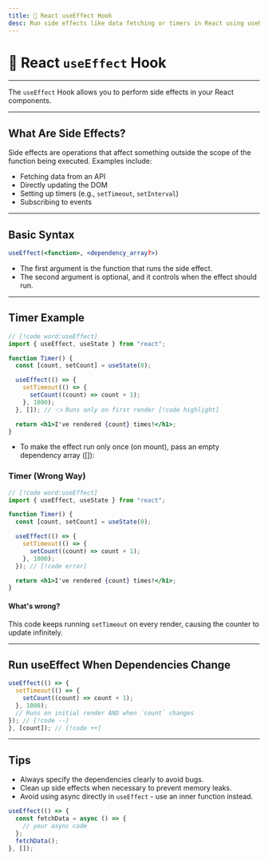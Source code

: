```yaml
---
title: 📘 React useEffect Hook
desc: Run side effects like data fetching or timers in React using useEffect.
---
```


# 📘 React `useEffect` Hook

---

The `useEffect` Hook allows you to perform side effects in your React components.

---

## What Are Side Effects?
Side effects are operations that affect something outside the scope of the function being executed. Examples include:
- Fetching data from an API
- Directly updating the DOM
- Setting up timers (e.g., `setTimeout`, `setInterval`)
- Subscribing to events

---

## Basic Syntax
```jsx
useEffect(<function>, <dependency_array?>)
```
- The first argument is the function that runs the side effect.
- The second argument is optional, and it controls when the effect should run.

---

## Timer Example

```jsx
// [!code word:useEffect]
import { useEffect, useState } from "react";

function Timer() {
  const [count, setCount] = useState(0);

  useEffect(() => {
    setTimeout(() => {
      setCount((count) => count + 1);
    }, 1000);
  }, []); // 👈 Runs only on first render [!code highlight]

  return <h1>I've rendered {count} times!</h1>;
}
```
- To make the effect run only once (on mount), pass an empty dependency array ([]):

### Timer (Wrong Way)

```jsx
// [!code word:useEffect]
import { useEffect, useState } from "react";

function Timer() {
  const [count, setCount] = useState(0);

  useEffect(() => {
    setTimeout(() => {
      setCount((count) => count + 1);
    }, 1000);
  }); // [!code error]

  return <h1>I've rendered {count} times!</h1>;
}
```
#### What's wrong?
This code keeps running `setTimeout` on every render, causing the counter to update infinitely.

---

## Run useEffect When Dependencies Change

```jsx
useEffect(() => {
  setTimeout(() => {
    setCount((count) => count + 1);
  }, 1000);
  // Runs on initial render AND when `count` changes
}); // [!code --]
}, [count]); // [!code ++]
```

---

## Tips
- Always specify the dependencies clearly to avoid bugs.
- Clean up side effects when necessary to prevent memory leaks.
- Avoid using async directly in `useEffect` - use an inner function instead.

```jsx
useEffect(() => {
  const fetchData = async () => {
    // your async code
  };
  fetchData();
}, []);
```